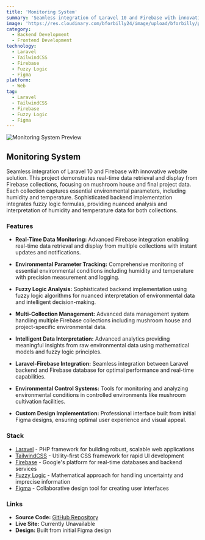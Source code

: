 ```yaml
---
title: 'Monitoring System'
summary: 'Seamless integration of Laravel 10 and Firebase with innovative website solution. This project demonstrates real-time data retrieval and display from Firebase collections, focusing on environmental monitoring with sophisticated fuzzy logic analysis.'
image: 'https://res.cloudinary.com/bforbilly24/image/upload/bforbilly/projects/monitoring-system.webp'
category:
  - Backend Development
  - Frontend Development
technology:
  - Laravel
  - TailwindCSS
  - Firebase
  - Fuzzy Logic
  - Figma
platform:
  - Web
tag:
  - Laravel
  - TailwindCSS
  - Firebase
  - Fuzzy Logic
  - Figma
---
```


![Monitoring System Preview](https://res.cloudinary.com/bforbilly24/image/upload/bforbilly/projects/monitoring-system.webp)

## Monitoring System

Seamless integration of Laravel 10 and Firebase with innovative website solution. This project demonstrates real-time data retrieval and display from Firebase collections, focusing on mushroom house and final project data. Each collection captures essential environmental parameters, including humidity and temperature. Sophisticated backend implementation integrates fuzzy logic formulas, providing nuanced analysis and interpretation of humidity and temperature data for both collections.

### Features

- **Real-Time Data Monitoring:** Advanced Firebase integration enabling real-time data retrieval and display from multiple collections with instant updates and notifications.

- **Environmental Parameter Tracking:** Comprehensive monitoring of essential environmental conditions including humidity and temperature with precision measurement and logging.

- **Fuzzy Logic Analysis:** Sophisticated backend implementation using fuzzy logic algorithms for nuanced interpretation of environmental data and intelligent decision-making.

- **Multi-Collection Management:** Advanced data management system handling multiple Firebase collections including mushroom house and project-specific environmental data.

- **Intelligent Data Interpretation:** Advanced analytics providing meaningful insights from raw environmental data using mathematical models and fuzzy logic principles.

- **Laravel-Firebase Integration:** Seamless integration between Laravel backend and Firebase database for optimal performance and real-time capabilities.

- **Environmental Control Systems:** Tools for monitoring and analyzing environmental conditions in controlled environments like mushroom cultivation facilities.

- **Custom Design Implementation:** Professional interface built from initial Figma designs, ensuring optimal user experience and visual appeal.

### Stack

- [Laravel](https://laravel.com) - PHP framework for building robust, scalable web applications
- [TailwindCSS](https://tailwindcss.com) - Utility-first CSS framework for rapid UI development
- [Firebase](https://firebase.google.com) - Google's platform for real-time databases and backend services
- [Fuzzy Logic](https://en.wikipedia.org/wiki/Fuzzy_logic) - Mathematical approach for handling uncertainty and imprecise information
- [Figma](https://figma.com) - Collaborative design tool for creating user interfaces

### Links

- **Source Code:** [GitHub Repository](https://github.com/farhanmustafa15/monitoring-laravel-fullstack-app)
- **Live Site:** Currently Unavailable
- **Design:** Built from initial Figma design